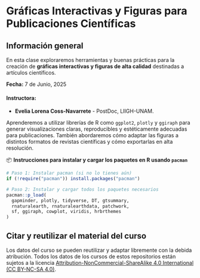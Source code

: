 # Gráficas Interactivas y Figuras para Publicaciones Científicas {.unnumbered}

## Información general

En esta clase exploraremos herramientas y buenas prácticas para la creación de **gráficas interactivas y figuras de alta calidad** destinadas a artículos científicos.

**Fecha:** 7 de Junio, 2025

#### **Instructora:**

-   **Evelia Lorena Coss-Navarrete** - PostDoc, LIIGH-UNAM.

Aprenderemos a utilizar librerías de R como `ggplot2`, `plotly` y `ggiraph` para generar visualizaciones claras, reproducibles y estéticamente adecuadas para publicaciones. También abordaremos cómo adaptar las figuras a distintos formatos de revistas científicas y cómo exportarlas en alta resolución.

📦 **Instrucciones para instalar y cargar los paquetes en R usando `pacman`**

```r
# Paso 1: Instalar pacman (si no lo tienes aún)
if (!require("pacman")) install.packages("pacman")

# Paso 2: Instalar y cargar todos los paquetes necesarios
pacman::p_load(
  gapminder, plotly, tidyverse, DT, gtsummary,
  rnaturalearth, rnaturalearthdata, patchwork,
  sf, ggiraph, cowplot, viridis, hrbrthemes
)
```

## **Citar y reutilizar el material del curso**

Los datos del curso se pueden reutilizar y adaptar libremente con la debida atribución. Todos los datos de los cursos de estos repositorios están sujetos a la licencia [Attribution-NonCommercial-ShareAlike 4.0 International (CC BY-NC-SA 4.0)](https://creativecommons.org/licenses/by-nc-sa/4.0/).
